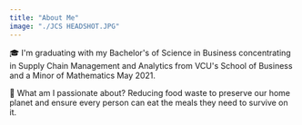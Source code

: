 ```yaml
---
title: "About Me"
image: "./JCS HEADSHOT.JPG"
---
```



🎓 I'm graduating with my Bachelor's of Science in <Underlining>Business concentrating in Supply Chain Management and Analytics</Underlining> from VCU's School of Business and a <Underlining>Minor of Mathematics</Underlining> May 2021.

🥬  <Underlining>What am I passionate about?</Underlining> Reducing food waste to preserve our home planet and ensure every person can eat the meals they need to survive on it. 